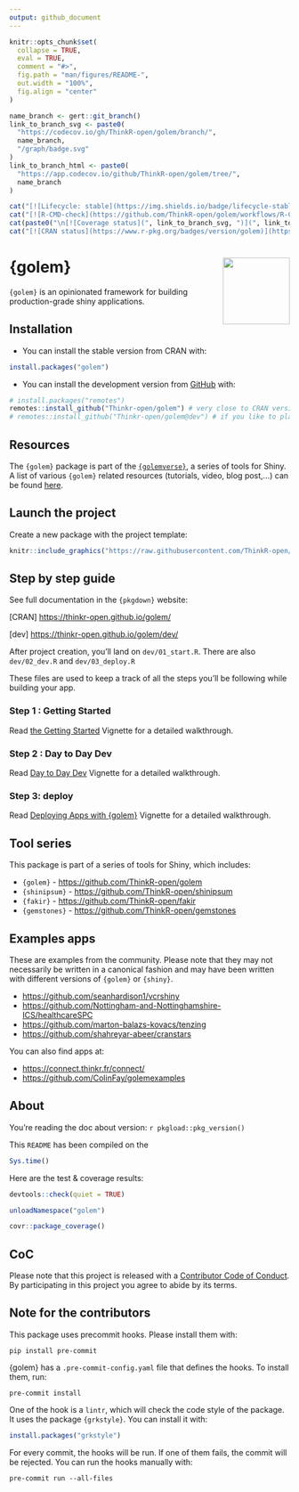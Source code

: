 ```yaml
---
output: github_document
---
```


<!-- README.md is generated from README.Rmd. Please edit that file -->

```r
knitr::opts_chunk$set(
  collapse = TRUE,
  eval = TRUE,
  comment = "#>",
  fig.path = "man/figures/README-",
  out.width = "100%",
  fig.align = "center"
)
```

<!-- badges: start -->

```r
name_branch <- gert::git_branch()
link_to_branch_svg <- paste0(
  "https://codecov.io/gh/ThinkR-open/golem/branch/",
  name_branch,
  "/graph/badge.svg"
)
link_to_branch_html <- paste0(
  "https://app.codecov.io/github/ThinkR-open/golem/tree/",
  name_branch
)
```

```r
cat("[![Lifecycle: stable](https://img.shields.io/badge/lifecycle-stable-brightgreen.svg)](https://lifecycle.r-lib.org/articles/stages.html)")
cat("[![R-CMD-check](https://github.com/ThinkR-open/golem/workflows/R-CMD-check/badge.svg)](https://github.com/ThinkR-open/golem/actions)")
cat(paste0("\n[![Coverage status](", link_to_branch_svg, ")](", link_to_branch_html, ")"))
cat("[![CRAN status](https://www.r-pkg.org/badges/version/golem)](https://cran.r-project.org/package=golem)")
```

 <!-- badges: end -->

# {golem} <img src="https://raw.githubusercontent.com/ThinkR-open/golem/master/inst/rstudio/templates/project/golem.png" align="right" width="120"/>

`{golem}` is an opinionated framework for building production-grade shiny applications.

## Installation

-   You can install the stable version from CRAN with:

``` r
install.packages("golem")
```

-   You can install the development version from [GitHub](https://github.com/Thinkr-open/golem) with:

``` r
# install.packages("remotes")
remotes::install_github("Thinkr-open/golem") # very close to CRAN version
# remotes::install_github("Thinkr-open/golem@dev") # if you like to play
```

## Resources

The `{golem}` package is part of the [`{golemverse}`](https://golemverse.org/), a series of tools for Shiny.
A list of various `{golem}` related resources (tutorials, video, blog post,...) can be found [here](https://golemverse.org/resources/).


## Launch the project

Create a new package with the project template:

```r
knitr::include_graphics("https://raw.githubusercontent.com/ThinkR-open/golem/master/inst/img/golemtemplate.png")
```

## Step by step guide

See full documentation in the `{pkgdown}` website:

[CRAN] <https://thinkr-open.github.io/golem/>

[dev] <https://thinkr-open.github.io/golem/dev/>

After project creation, you'll land on `dev/01_start.R`. There are also `dev/02_dev.R` and `dev/03_deploy.R`

These files are used to keep a track of all the steps you'll be following while building your app.

### Step 1 : Getting Started

Read [the Getting Started](https://thinkr-open.github.io/golem/articles/a_start.html) Vignette for a detailed walkthrough.

### Step 2 : Day to Day Dev

Read [Day to Day Dev](https://thinkr-open.github.io/golem/articles/b_dev.html) Vignette for a detailed walkthrough.

### Step 3: deploy

Read [Deploying Apps with {golem}](https://thinkr-open.github.io/golem/articles/c_deploy.html) Vignette for a detailed walkthrough.


## Tool series

This package is part of a series of tools for Shiny, which includes:

-   `{golem}` - <https://github.com/ThinkR-open/golem>
-   `{shinipsum}` - <https://github.com/ThinkR-open/shinipsum>
-   `{fakir}` - <https://github.com/ThinkR-open/fakir>
-   `{gemstones}` - <https://github.com/ThinkR-open/gemstones>

## Examples apps

These are examples from the community. Please note that they may not necessarily be written in a canonical fashion and may have been written with different versions of `{golem}` or `{shiny}`.

- <https://github.com/seanhardison1/vcrshiny>
- <https://github.com/Nottingham-and-Nottinghamshire-ICS/healthcareSPC>
- <https://github.com/marton-balazs-kovacs/tenzing>
- <https://github.com/shahreyar-abeer/cranstars>

You can also find apps at:

- <https://connect.thinkr.fr/connect/>
- <https://github.com/ColinFay/golemexamples>

## About

You're reading the doc about version: `r pkgload::pkg_version()`

This `README` has been compiled on the

```r
Sys.time()
```

Here are the test & coverage results:

```r
devtools::check(quiet = TRUE)
```

```r
unloadNamespace("golem")
```

```r
covr::package_coverage()
```

## CoC

Please note that this project is released with a [Contributor Code of Conduct](https://www.contributor-covenant.org/version/1/0/0/code-of-conduct.html). By participating in this project you agree to abide by its terms.


## Note for the contributors

This package uses precommit hooks. Please install them with:

```
pip install pre-commit
```

{golem} has a `.pre-commit-config.yaml` file that defines the hooks. To install them, run:

```
pre-commit install
```

One of the hook is a `lintr`, which will check the code style of the package. It uses the package `{grkstyle}`. You can install it with:

```r
install.packages("grkstyle")
```

For every commit, the hooks will be run. If one of them fails, the commit will be rejected. You can run the hooks manually with:

```
pre-commit run --all-files
```
